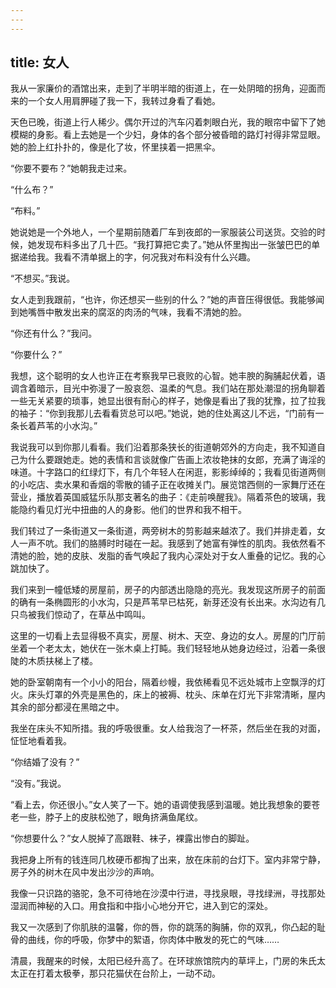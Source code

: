 ```yaml
---
---
---
```

title: 女人
---




我从一家廉价的酒馆出来，走到了半明半暗的街道上，在一处阴暗的拐角，迎面而来的一个女人用肩胛碰了我一下，我转过身看了看她。

天色已晚，街道上行人稀少。偶尔开过的汽车闪着刺眼白光，我的眼帘中留下了她模糊的身影。看上去她是一个少妇，身体的各个部分被昏暗的路灯衬得非常显眼。她的脸上红扑扑的，像是化了妆，怀里挟着一把黑伞。

“你要不要布？”她朝我走过来。

“什么布？”

“布料。”

她说她是一个外地人，一个星期前随着厂车到夜郎的一家服装公司送货。交验的时候，她发现布料多出了几十匹。“我打算把它卖了。”她从怀里掏出一张皱巴巴的单据递给我。我看不清单据上的字，何况我对布料没有什么兴趣。

“不想买。”我说。

女人走到我跟前，“也许，你还想买一些别的什么？”她的声音压得很低。我能够闻到她嘴唇中散发出来的腐沤的肉汤的气味，我看不清她的脸。

“你还有什么？”我问。

“你要什么？”

我想，这个聪明的女人也许正在考察我早已衰败的心智。她丰腴的胸脯起伏着，语调含着暗示，目光中弥漫了一股哀怨、温柔的气息。我们站在那处潮湿的拐角聊着一些无关紧要的琐事，她显出很有耐心的样子，她像是看出了我的犹豫，拉了拉我的袖子：“你到我那儿去看看货总可以吧。”她说，她的住处离这儿不远，“门前有一条长着芦苇的小水沟。”

我说我可以到你那儿看看。我们沿着那条狭长的街道朝郊外的方向走，我不知道自己为什么要跟她走。她的表情和言谈就像广告画上浓妆艳抹的女郎，充满了诲淫的味道。十字路口的红绿灯下，有几个年轻人在闲逛，影影绰绰的；我看见街道两侧的小吃店、卖水果和香烟的零散的铺子正在收摊关门。展览馆西侧的一家舞厅还在营业，播放着英国威猛乐队那支著名的曲子：《走前唤醒我》。隔着茶色的玻璃，我能隐约看见灯光中扭曲的人的身影。他们的世界和我不相干。

我们转过了一条街道又一条街道，两旁树木的剪影越来越浓了。我们并排走着，女人一声不吭。我们的胳膊时时碰在一起。我感到了她富有弹性的肌肉。我依然看不清她的脸，她的皮肤、发脂的香气唤起了我内心深处对于女人重叠的记忆。我的心跳加快了。

我们来到一幢低矮的房屋前，房子的内部透出隐隐的亮光。我发现这所房子的前面的确有一条椭圆形的小水沟，只是芦苇早已枯死，新芽还没有长出来。水沟边有几只鸟被我们惊动了，在草丛中鸣叫。

这里的一切看上去显得极不真实，房屋、树木、天空、身边的女人。房屋的门厅前坐着一个老太太，她伏在一张木桌上打盹。我们轻轻地从她身边经过，沿着一条很陡的木质扶梯上了楼。

她的卧室朝南有一个小小的阳台，隔着纱幔，我依稀看见不远处城市上空飘浮的灯火。床头灯罩的外壳是黑色的，床上的被褥、枕头、床单在灯光下非常清晰，屋内其余的部分都浸在黑暗之中。

我坐在床头不知所措。我的呼吸很重。女人给我泡了一杯茶，然后坐在我的对面，怔怔地看着我。

“你结婚了没有？”

“没有。”我说。

“看上去，你还很小。”女人笑了一下。她的语调使我感到温暖。她比我想象的要苍老一些，脖子上的皮肤松弛了，眼角挤满鱼尾纹。

“你想要什么？”女人脱掉了高跟鞋、袜子，裸露出惨白的脚趾。

我把身上所有的钱连同几枚硬币都掏了出来，放在床前的台灯下。室内非常宁静，房子外的树木在风中发出沙沙的声响。

我像一只识路的骆驼，急不可待地在沙漠中行进，寻找泉眼，寻找绿洲，寻找那处湿润而神秘的入口。用食指和中指小心地分开它，进入到它的深处。

我又一次感到了你肌肤的温馨，你的唇，你的跳荡的胸脯，你的双乳，你凸起的耻骨的曲线，你的呼吸，你梦中的絮语，你肉体中散发的死亡的气味……

清晨，我醒来的时候，太阳已经升高了。在环球旅馆院内的草坪上，门房的朱氏太太正在打着太极拳，那只花猫伏在台阶上，一动不动。